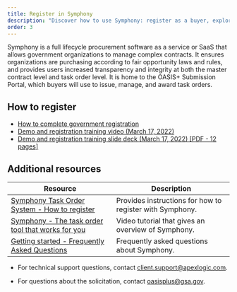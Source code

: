 ```yaml
---
title: Register in Symphony
description: "Discover how to use Symphony: register as a buyer, explore trainings, and manage task orders."
order: 3
---
```




Symphony is a full lifecycle procurement software as a service or SaaS that allows government organizations to manage complex contracts. It ensures organizations are purchasing according to fair opportunity laws and rules, and provides users increased transparency and integrity at both the master contract level and task order level. It is home to the OASIS+ Submission Portal, which buyers will use to issue, manage, and award task orders.

## How to register
- [How to complete government registration](https://programsupport.apexlogic.com/support/solutions/articles/35000211063-how-to-complete-government-registration)
- [Demo and registration training video (March 17, 2022)](https://www.youtube.com/watch?v=LXkqNV88FJI)
- [Demo and registration training slide deck (March 17, 2022) [PDF - 12 pages] ](https://www.gsa.gov/system/files/Final_-_Symphony_Customer_Rollout_Presentation_%282022-03-17%29_.pdf)

## Additional resources

| Resource | Description |
| --------------------------| --------------------------|
|[Symphony Task Order System - How to register](https://industrysupport.apexlogic.com/support/solutions/articles/35000211063-how-to-complete-government-registration) | Provides instructions for how to register with Symphony.| 
|[Symphony - The task order tool that works for you](https://youtu.be/cQ4zVfA8MAY) | Video tutorial that gives an overview of Symphony. | 
|[Getting started -  Frequently Asked Questions](https://gettingstarted.apexlogic.com/support/home) | Frequently asked questions about Symphony. | 

<SummaryBox header="Questions about Symphony">
    
   - For technical support questions, contact [client.support@apexlogic.com](mailto:client.support@apexlogic.com). 

   - For questions about the solicitation, contact [oasisplus@gsa.gov](mailto:oasisplus@gsa.gov). 

</SummaryBox>
